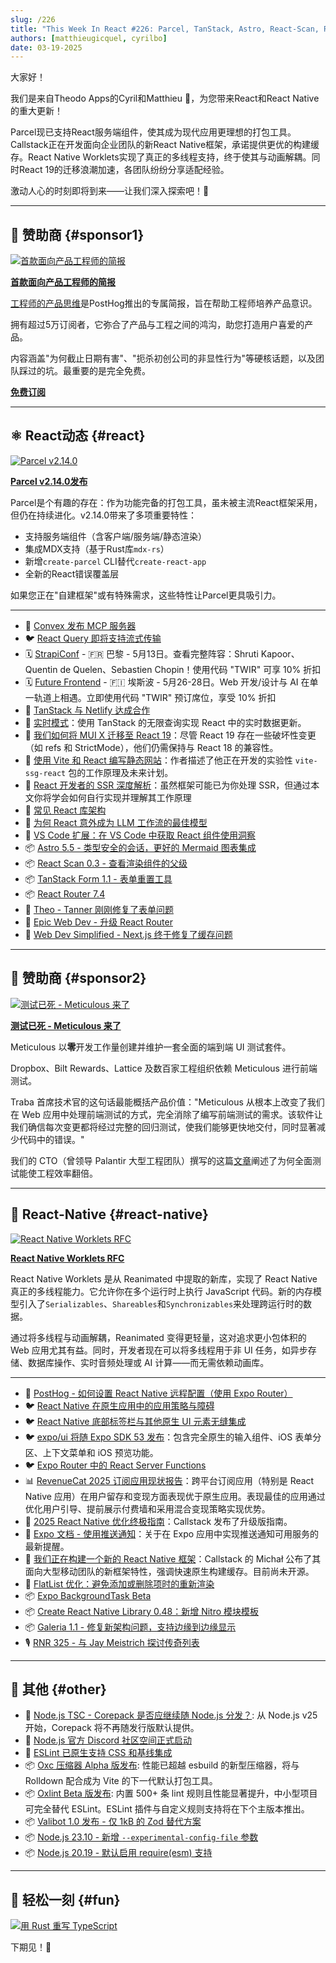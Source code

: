 ```yaml
---
slug: /226
title: "This Week In React #226: Parcel, TanStack, Astro, React-Scan, React-Router | Worklets, Enterprise Framework, Perf, Expo UI, FlatList, BackgroundTask | Node.js, Oxc Minifier, Oxlint, Valibot"
authors: [matthieugicquel, cyrilbo]
date: 03-19-2025
---
```


大家好！

我们是来自Theodo Apps的Cyril和Matthieu 👋，为您带来React和React Native的重大更新！

Parcel现已支持React服务端组件，使其成为现代应用更理想的打包工具。Callstack正在开发面向企业团队的新React Native框架，承诺提供更优的构建缓存。React Native Worklets实现了真正的多线程支持，终于使其与动画解耦。同时React 19的迁移浪潮加速，各团队纷纷分享适配经验。

激动人心的时刻即将到来——让我们深入探索吧！🚀

<!-- truncate -->


<Support />

---

## 💸 赞助商 {#sponsor1}

[![首款面向产品工程师的简报](/emails/issues/226/dub.jpg)](https://dub.link/twir-mar19)

**[首款面向产品工程师的简报](https://dub.link/twir-mar19)**

[工程师的产品思维](https://dub.link/twir-mar19)是PostHog推出的专属简报，旨在帮助工程师培养产品意识。

拥有超过5万订阅者，它弥合了产品与工程之间的鸿沟，助您打造用户喜爱的产品。

内容涵盖"为何截止日期有害"、"扼杀初创公司的非显性行为"等硬核话题，以及团队踩过的坑。最重要的是完全免费。

[**免费订阅**](https://dub.link/twir-mar19)

---

## ⚛️ React动态 {#react}

[![Parcel v2.14.0](/emails/issues/226/parcel.jpg)](https://parceljs.org/blog/v2-14-0/)

[**Parcel v2.14.0发布**](https://parceljs.org/blog/v2-14-0/)

Parcel是个有趣的存在：作为功能完备的打包工具，虽未被主流React框架采用，但仍在持续进化。v2.14.0带来了多项重要特性：

- 支持服务端组件（含客户端/服务端/静态渲染）
- 集成MDX支持（基于Rust库`mdx-rs`）
- 新增`create-parcel` CLI替代`create-react-app`
- 全新的React错误覆盖层

如果您正在"自建框架"或有特殊需求，这些特性让Parcel更具吸引力。

---

- 💸 [Convex 发布 MCP 服务器](https://convex.link/thisweekmcp)
- 🐦 [React Query 即将支持流式传输](https://bsky.app/profile/tkdodo.eu/post/3lkiuj7362k2a)
- 🗓 [StrapiConf](https://conf.strapi.io/?utm_source=thisweekinreact) - 🇫🇷 巴黎 - 5月13日。查看完整阵容：Shruti Kapoor、Quentin de Quelen、Sebastien Chopin！使用代码 "TWIR" 可享 10% 折扣
- 🗓 [Future Frontend](https://futurefrontend.com/?utm_source=thisweekinreact) - 🇫🇮 埃斯波 - 5月26-28日。Web 开发/设计与 AI 在单一轨道上相遇。立即使用代码 "TWIR" 预订席位，享受 10% 折扣
- 📣 [TanStack 与 Netlify 达成合作](https://tanstack.com/blog/netlify-partnership)
- 📜 [实时模式](https://www.openstatus.dev/blog/live-mode-infinite-query)：使用 TanStack 的无限查询实现 React 中的实时数据更新。
- 📜 [我们如何将 MUI X 迁移至 React 19](https://mui.com/blog/react-19-update/)：尽管 React 19 存在一些破坏性变更（如 refs 和 StrictMode），他们仍需保持与 React 18 的兼容性。
- 📜 [使用 Vite 和 React 编写静态网站](https://blog.carlosn.com.br/post/writing-static-websites-with-vite-and-react/)：作者描述了他正在开发的实验性 `vite-ssg-react` 包的工作原理及未来计划。
- 📜 [React 开发者的 SSR 深度解析](https://www.developerway.com/posts/ssr-deep-dive-for-react-developers)：虽然框架可能已为你处理 SSR，但通过本文你将学会如何自行实现并理解其工作原理
- 📜 [常见 React 库架构](https://www.felgus.dev/blog/common-react-lib-architecture#react-19)
- 📜 [为何 React 意外成为 LLM 工作流的最佳模型](https://www.gensx.com/blog/why-react-is-the-best-backend-workflow-engine)
- 💸 [VS Code 扩展：在 VS Code 中获取 React 组件使用洞察](https://omlet.dev/?utm_campaign=partner_this-week-in-react_newsletter-quick-link-mar-2025)
- 📦 [Astro 5.5 - 类型安全的会话，更好的 Mermaid 图表集成](https://astro.build/blog/astro-550/)
- 📦 [React Scan 0.3 - 查看渲染组件的父级](https://github.com/aidenybai/react-scan/releases/tag/v0.3.0)
- 📦 [TanStack Form 1.1 - 表单重置工具](https://github.com/TanStack/form/releases/tag/v1.1.0)
- 📦 [React Router 7.4](https://github.com/remix-run/react-router/blob/main/CHANGELOG.md#v740)
- 🎥 [Theo - Tanner 刚刚修复了表单问题](https://www.youtube.com/watch?v=aezimBnSJqY)
- 🎥 [Epic Web Dev - 升级 React Router](https://www.epicweb.dev/tips/upgrading-react-router)
- 🎥 [Web Dev Simplified - Next.js 终于修复了缓存问题](https://www.youtube.com/watch?v=nHnw3pusFXw)

<SubscribeFormEmbed placement="middle" />

---

## 💸 赞助商 {#sponsor2}

[![测试已死 - Meticulous 来了](/emails/issues/217/meticulous.jpg)](https://www.meticulous.ai?utm_source=thisweekinreact&utm_campaign=mar19th)

**[测试已死 - Meticulous 来了](https://www.meticulous.ai?utm_source=thisweekinreact&utm_campaign=mar19th)**

Meticulous 以**零**开发工作量创建并维护一套全面的端到端 UI 测试套件。

Dropbox、Bilt Rewards、Lattice 及数百家工程组织依赖 Meticulous 进行前端测试。

Traba 首席技术官的这句话最能概括产品价值："Meticulous 从根本上改变了我们在 Web 应用中处理前端测试的方式，完全消除了编写前端测试的需求。该软件让我们确信每次变更都将经过完整的回归测试，使我们能够更快地交付，同时显著减少代码中的错误。"

我们的 CTO（曾领导 Palantir 大型工程团队）撰写的这篇[文章](https://www.meticulous.ai/blog/lessons-from-a-decade?utm_source=thisweekinreact&utm_campaign=jan15th)阐述了为何全面测试能使工程效率翻倍。

---

## 📱 React-Native {#react-native}

[![React Native Worklets RFC](/emails/issues/226/worklets.jpg)](https://github.com/software-mansion/react-native-reanimated/discussions/7264)

[**React Native Worklets RFC**](https://github.com/software-mansion/react-native-reanimated/discussions/7264)

React Native Worklets 是从 Reanimated 中提取的新库，实现了 React Native 真正的多线程能力。它允许你在多个运行时上执行 JavaScript 代码。新的内存模型引入了`Serializables`、`Shareables`和`Synchronizables`来处理跨运行时的数据。

通过将多线程与动画解耦，Reanimated 变得更轻量，这对追求更小包体积的 Web 应用尤其有益。同时，开发者现在可以将多线程用于非 UI 任务，如异步存储、数据库操作、实时音频处理或 AI 计算——而无需依赖动画库。

---

- 💸 [PostHog - 如何设置 React Native 远程配置（使用 Expo Router）](https://dub.link/twir-mar19-rn)
- 🐦 [React Native 在原生应用中的应用策略与障碍](https://x.com/_atlj/status/1901990291306873047)
- 🐦 [React Native 底部标签栏与其他原生 UI 元素无缝集成](https://x.com/o_kwasniewski/status/1884537940736393426)
- 🐦 [expo/ui 将随 Expo SDK 53 发布](https://x.com/aleqsio/status/1902034184920584538)：包含完全原生的输入组件、iOS 表单分区、上下文菜单和 iOS 预览功能。
- 🐦 [Expo Router 中的 React Server Functions](https://x.com/Baconbrix/status/1900547469374574966)
- 📊 [RevenueCat 2025 订阅应用现状报告](https://www.revenuecat.com/state-of-subscription-apps-2025/)：跨平台订阅应用（特别是 React Native 应用）在用户留存和变现方面表现优于原生应用。表现最佳的应用通过优化用户引导、提前展示付费墙和采用混合变现策略实现优势。
- 📖 [2025 React Native 优化终极指南](https://www.callstack.com/ebook/the-ultimate-guide-to-react-native-optimization)：Callstack 发布了升级版指南。
- 📖 [Expo 文档 - 使用推送通知](https://docs.expo.dev/guides/using-push-notifications-services/)：关于在 Expo 应用中实现推送通知可用服务的最新提醒。
- 📜 [我们正在构建一个新的 React Native 框架](https://www.callstack.com/blog/were-building-a-new-react-native-framework)：Callstack 的 Michał 公布了其面向大型移动团队的新框架特性，强调快速原生构建缓存。目前尚未开源。
- 📜 [FlatList 优化：避免添加或删除项时的重新渲染](https://brainsandbeards.com/blog/2025-dont-rerender-new-flatlist-items/)
- 📦 [Expo BackgroundTask Beta](https://docs.expo.dev/versions/latest/sdk/background-task/)
- 📦 [Create React Native Library 0.48：新增 Nitro 模块模板](https://github.com/callstack/react-native-builder-bob/releases/tag/create-react-native-library%400.48.0)
- 📦 [Galeria 1.1 - 修复新架构问题，支持边缘到边缘显示](https://github.com/nandorojo/galeria/releases/tag/v1.1.0)
- 🎙️ [RNR 325 - 与 Jay Meistrich 探讨传奇列表](https://infinite.red/react-native-radio/rnr-325-legend-list-with-jay-meistrich)

---

## 🔀 其他 {#other}

- 👀 [Node.js TSC - Corepack 是否应继续随 Node.js 分发？](https://github.com/nodejs/TSC/pull/1697): 从 Node.js v25 开始，Corepack 将不再随发行版默认提供。
- 📜 [Node.js 官方 Discord 社区空间正式启动](https://nodejs.org/en/blog/announcements/official-discord-launch-announcement)
- 📜 [ESLint 已原生支持 CSS 和基线集成](https://web.dev/blog/eslint-baseline-integration?hl=en)
- 📦 [Oxc 压缩器 Alpha 版发布](https://oxc.rs/blog/2025-03-13-minifier-alpha): 性能已超越 esbuild 的新型压缩器，将与 Rolldown 配合成为 Vite 的下一代默认打包工具。
- 📦 [Oxlint Beta 版发布](https://oxc.rs/blog/2025-03-15-oxlint-beta): 内置 500+ 条 lint 规则且性能显著提升，中小型项目可完全替代 ESLint。ESLint 插件与自定义规则支持将在下个主版本推出。
- 📦 [Valibot 1.0 发布 - 仅 1kB 的 Zod 替代方案](https://valibot.dev/blog/valibot-v1-the-1-kb-schema-library/)
- 📦 [Node.js 23.10 - 新增 `--experimental-config-file` 参数](https://nodejs.org/en/blog/release/v23.10.0)
- 📦 [Node.js 20.19 - 默认启用 require(esm) 支持](https://nodejs.org/en/blog/release/v20.19.0)

---

## 🤭 轻松一刻 {#fun}

[![用 Rust 重写 TypeScript](/emails/issues/226/ts-go.jpg)](https://x.com/IroncladDev/status/1899870309152342367)

下期见！👋